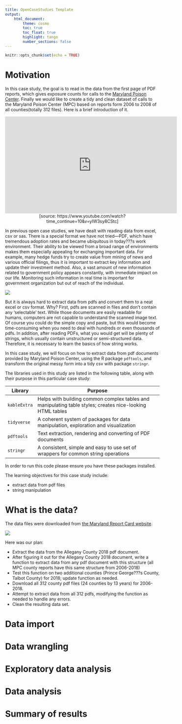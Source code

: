 ```yaml
---
title: OpenCaseStudies Template
output: 
    html_document:
        theme: cosmo 
        toc: true
        toc_float: true
        highlight: tango
        number_sections: false
---
```


```r
knitr::opts_chunk$set(echo = TRUE)
```

# Motivation 

In this case study, the goal is to read in the data from the first page of PDF reports, which gives exposure counts for calls to the [Maryland Poison Center](https://www.mdpoison.com/). Finally we would like to create a tidy and clean dataset of calls to the Maryland Poison Center (MPC) based on reports form 2006 to 2008 of all counties(totally 312 files). Here is a brief introduction of it.

<div align="center">
<iframe width="560" height="315" src="https://www.youtube.com/embed/ylW3sy8CStc" frameborder="0" allow="accelerometer; autoplay; encrypted-media; gyroscope; picture-in-picture" allowfullscreen>
</iframe>
</div>

<center>
[source: https://www.youtube.com/watch?time_continue=10&v=ylW3sy8CStc]
</center>


In previous open case studies, we have dealt with reading data from excel, csv or sas. There is a special format we have not tried---PDF, which have tremendous adoption rates and became ubiquitous in today???s work environment. Their ability to be viewed from a broad range of environments makes them especially appealing for exchanging important data. For example, many hedge funds try to create value from mining of news and various official filings, thus it is important to extract key information and update their investment method. Also, a vast amount of new information related to government policy appears constantly, with immediate impact on our life. Monitoring such information in real time is important for government organization but out of reach of the individual.  

![](plot/pdf.data.jpg)


But it is always hard to extract data from pdfs and convert them to a neat excel or csv format. Why? First, pdfs are scanned in files and don't contain any 'selectable' text. While those documents are easily readable for humans, computers are not capable to understand the scanned image text. Of course you could do the simple copy and paste, but this would become time-consuming when you need to deal with hundreds or even thousands of pdfs. In addition, after reading PDFs, what you would get will be plenty of strings, which usually contain unstructured or semi-structured data. Therefore, it is necessary to learn the basics of how string works. 

In this case study, we will focus on how to extract data from pdf documents provided by Maryland Poison Center, using the R package `pdftools`, and transform the original messy form into a tidy csv with package `stringr`.

The libraries used in this study are listed in the following table, 
along with their purpose in this particular case study:

|Library|Purpose|
|---|-------------------------------------------------------------------------------------------|
|`kableExtra`|Helps with building common complex tables and manipulating table styles; creates nice-looking HTML tables|
|`tidyverse`|A coherent system of packages for data manipulation, exploration and visualization |
|`pdftools`| Text extraction, rendering and converting of PDF documents|
|`stringr`|A consistent, simple and easy to use set of wrappers for common string operations|


In order to run this code please ensure you have these packages installed. 

The learning objectives for this case study include:

  * extract data from pdf files
  * string manipulation

# What is the data? 
The data files were downloaded from [the Maryland Report Card website](https://www.mdpoison.com/factsandreports/). 

![](plot/agn18.png)

Here was our plan:

* Extract the data from the Allegany County 2018 pdf document.
* After figuring it out for the Allegany County 2018 document, write a function to extract data from any pdf document with this structure (all MPC county reports have this same structure from 2006-2018)
* Test this function on two additional counties (Prince George???s County, Talbot County) for 2018; update function as needed.
* Download all 312 county pdf files (24 counties by 13 years) for 2006-2018.
* Attempt to extract data from all 312 pdfs, modifying the function as needed to handle any errors.
* Clean the resulting data set.

# Data import


# Data wrangling 

# Exploratory data analysis

# Data analysis 

# Summary of results


